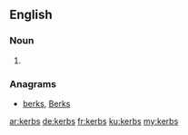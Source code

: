 ==English==

===Noun===
{{head|en|plural}}

# {{plural of|kerb|lang=en|nocat=1}}

===Anagrams===
* [[berks#English|berks]], [[Berks#English|Berks]]

[[ar:kerbs]]
[[de:kerbs]]
[[fr:kerbs]]
[[ku:kerbs]]
[[my:kerbs]]